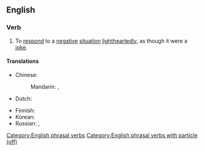 ==English==

===Verb===
{{en-verb|*}}

# {{lb|en|transitive}} To [[respond]] to a [[negative]] [[situation]] [[lightheartedly]], as though it were a [[joke]].

====Translations====
{{trans-top|respond to a negative situation lightheartedly}}
* Chinese:
*: Mandarin: {{qualifier|laugh and make the situation lighthearted}} {{t+|cmn|一笑了之|tr=yīxiàoliǎozhī|sc=Hani}}, {{qualifier|dismiss with a laugh}} {{t+|cmn|一笑置之|tr=yīxiàozhìzhī|sc=Hani}}
* Dutch: {{t+|nl|weglachen}}
{{trans-mid}}
* Finnish: {{t+|fi|nauraa}} {{q|+ allative}}
* Korean: {{t+|ko|웃다|sc=Kore}}
* Russian: {{t+|ru|отшу́чиваться|impf}}, {{t+|ru|отшути́ться|pf}}
{{trans-bottom}}

[[Category:English phrasal verbs]]
[[Category:English phrasal verbs with particle (off)]]